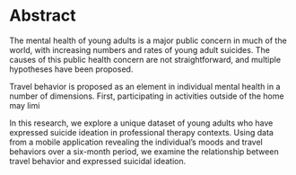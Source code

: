 # Abstract

The mental health of young adults is a major public concern in much of the world, with increasing numbers and rates of young adult suicides. The causes of this public health concern are not straightforward, and multiple hypotheses have been proposed.

Travel behavior is proposed as an element in individual mental health in a number of dimensions. First, participating in activities outside of the home may limi

In this research, we explore a unique dataset of young adults who have expressed suicide ideation in professional therapy contexts. Using data from a mobile application revealing the individual's moods and travel behaviors over a six-month period, we examine the relationship between travel behavior and expressed suicidal ideation.
